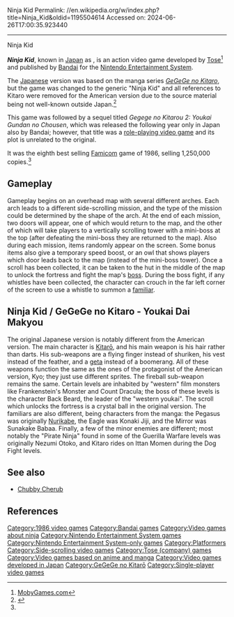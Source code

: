 Ninja Kid
Permalink: //en.wikipedia.org/w/index.php?title=Ninja_Kid&oldid=1195504614
Accessed on: 2024-06-26T17:00:35.923440



------
Ninja Kid
{{About||the [[Jaleco]] NES game|Ninja-Kid}}

{{Infobox VG
| title = Ninja Kid
| image = NinjaKidNES.jpg
| caption = North American cover art
| developer = [[Tose (company)|Tose]]
| publisher = [[Namco Bandai|Bandai]]
| released = {{vgrelease|JP|April 17, 1986}}<ref name="Famicom release">{{cite web|url=http://geimin.net/da/db/m_domestic/index.php |title=GEIMIN.NET／国内歴代ミリオン出荷タイトル一覧|publisher=GEIMIN.NET|accessdate=August 22, 2017|archive-url=https://web.archive.org/web/20081027205834/geimin.net/da/db/m_domestic/index.php|archive-date=2008-10-27}}</ref>{{vgrelease|NA|October 1986}}<ref>{{cite magazine|title=The complete NES game pack directory|magazine=[[Nintendo Power]]|publisher=Nintendo of America|date=March 1989|page=A-4}}</ref>
| genre = [[Platform game|Platform]]/[[Action game|Action]]
| modes = [[Single-player]]
| platforms = [[Nintendo Entertainment System]]
}}

'''''Ninja Kid''''', known in [[Japan]] as {{nihongo|'''''GeGeGe no Kitaro - Yōkai Daimakyō'''''|ゲゲゲの鬼太郎 妖怪大魔境||''GeGeGe no Kitaro: The Evil Yōkai Realm''}}, is an action video game developed by [[Tose (company)|Tose]]<ref name=mobygames>[http://www.mobygames.com/game/nes/ninja-kid MobyGames.com]</ref> and published by [[Bandai]] for the [[Nintendo Entertainment System]].

The [[Japan]]ese version was based on the manga series ''[[GeGeGe no Kitaro]]'', but the game was changed to the generic "Ninja Kid" and all references to Kitaro were removed for the American version due to the source material being not well-known outside Japan.<ref>{{cite book |last=Altice|first=Nathan|date= May 2015|title=I Am Error: The Nintendo Family Computer / Entertainment System Platform|url=https://books.google.com/books?id=GBXqCAAAQBAJ&q=i+am+error+ninja+kid++gegege&pg=PA113|publisher=Platform Studies|page=113|isbn=9780262028776}}</ref>

This game was followed by a sequel titled ''Gegege no Kitarou 2: Youkai Gundan no Chousen'', which was released the following year only in Japan also by Bandai; however, that title was a [[role-playing video game]] and its plot is unrelated to the original.

It was the eighth best selling [[Famicom]] game of 1986, selling 1,250,000 copies.<ref name="Famicom release"/>

==Gameplay==
Gameplay begins on an overhead map with several different arches. Each arch leads to a different side-scrolling mission, and the type of the mission could be determined by the shape of the arch. At the end of each mission, two doors will appear, one of which would return to the map, and the other of which will take players to a vertically scrolling tower with a mini-boss at the top (after defeating the mini-boss they are returned to the map). Also during each mission, items randomly appear on the screen. Some bonus items also give a temporary speed boost, or an owl that shows players which door leads back to the map (instead of the mini-boss tower). Once a scroll has been collected, it can be taken to the hut in the middle of the map to unlock the fortress and fight the map's [[Boss (video gaming)|boss]]. During the boss fight, if any whistles have been collected, the character can crouch in the far left corner of the screen to use a whistle to summon a [[Familiar spirit|familiar]].

==Ninja Kid / GeGeGe no Kitaro - Youkai Dai Makyou==
The original Japanese version is notably different from the American version. The main character is [[GeGeGe no Kitaro#Kitaro|Kitarō]], and his main weapon is his hair rather than darts. His sub-weapons are a flying finger instead of shuriken, his vest instead of the feather, and a [[geta (footwear)|geta]] instead of a boomerang. All of these weapons function the same as the ones of the protagonist of the American version, Kyo; they just use different sprites. The fireball sub-weapon remains the same. Certain levels are inhabited by "western" film monsters like Frankenstein's Monster and Count Dracula; the boss of these levels is the character Back Beard, the leader of the "western youkai". The scroll which unlocks the fortress is a crystal ball in the original version. The familiars are also different, being characters from the manga: the Pegasus was originally [[Nurikabe]], the Eagle was Konaki Jiji, and the Mirror was Sunakake Babaa. Finally, a few of the minor enemies are different; most notably the "Pirate Ninja" found in some of the Guerilla Warfare levels was originally Nezumi Otoko, and Kitaro rides on Ittan Momen during the Dog Fight levels.

==See also==
* [[Chubby Cherub]]

==References==
{{reflist}}

[[Category:1986 video games]]
[[Category:Bandai games]]
[[Category:Video games about ninja]]
[[Category:Nintendo Entertainment System games]]
[[Category:Nintendo Entertainment System-only games]]
[[Category:Platformers]]
[[Category:Side-scrolling video games]]
[[Category:Tose (company) games]]
[[Category:Video games based on anime and manga]]
[[Category:Video games developed in Japan]]
[[Category:GeGeGe no Kitarō]]
[[Category:Single-player video games]]